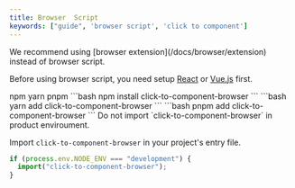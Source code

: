```yaml
---
title: Browser  Script
keywords: ["guide", 'browser script', 'click to component']
---
```


<Note title="Note" type="success" className="mb-8">
We recommend using [browser extension](/docs/browser/extension) instead of browser script.

Before using browser script, you need setup [React](/docs/react) or [Vue.js](/docs/vue) first.
</Note>

<Step>
<StepItem title="Installation">
<Tabs defaultValue="npm" className="pt-5 pb-1">
<TabsList className="">
  <TabsTrigger value="npm">npm</TabsTrigger>
  <TabsTrigger value="yarn">yarn</TabsTrigger>
  <TabsTrigger value="pnpm">pnpm</TabsTrigger>
</TabsList>
<TabsContent value="npm">
```bash
npm install click-to-component-browser
```
</TabsContent>
<TabsContent value="yarn">
```bash
yarn add click-to-component-browser
```
</TabsContent>
<TabsContent value="pnpm">
```bash
pnpm add click-to-component-browser
```
</TabsContent>
</Tabs>
</StepItem>

<StepItem title="Usage">

<Note title="Important" type="danger" className="mb-8">
Do not import `click-to-component-browser` in product enviroument.
</Note>

Import `click-to-component-browser` in your project's entry file.

```js
if (process.env.NODE_ENV === "development") {
  import("click-to-component-browser");
}
```
</StepItem>
</Step>
